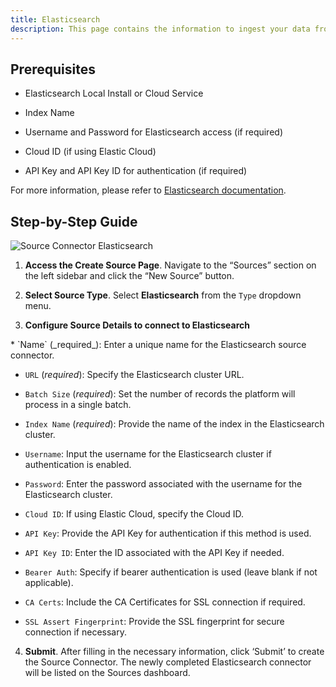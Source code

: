 ```yaml
---
title: Elasticsearch 
description: This page contains the information to ingest your data from Elasticsearch.
---
```


## Prerequisites

*   Elasticsearch Local Install or Cloud Service
    
*   Index Name
    
*   Username and Password for Elasticsearch access (if required)
    
*   Cloud ID (if using Elastic Cloud)
    
*   API Key and API Key ID for authentication (if required)
    

For more information, please refer to [Elasticsearch documentation](https://www.elastic.co/guide/en/elasticsearch/reference/current/index.html).

## Step-by-Step Guide

![Source Connector Elasticsearch](/img/platform/Source-Elasticsearch.png)

1.  **Access the Create Source Page**. Navigate to the “Sources” section on the left sidebar and click the “New Source” button.
    
2.  **Select Source Type**. Select **Elasticsearch** from the `Type` dropdown menu.
    
3.  **Configure Source Details to connect to Elasticsearch**
    
<Note>
*   `Name` (_required_): Enter a unique name for the Elasticsearch source connector.
    
*   `URL` (_required_): Specify the Elasticsearch cluster URL.
    
*   `Batch Size` (_required_): Set the number of records the platform will process in a single batch.
    
*   `Index Name` (_required_): Provide the name of the index in the Elasticsearch cluster.
    
*   `Username`: Input the username for the Elasticsearch cluster if authentication is enabled.
    
*   `Password`: Enter the password associated with the username for the Elasticsearch cluster.
    
*   `Cloud ID`: If using Elastic Cloud, specify the Cloud ID.
    
*   `API Key`: Provide the API Key for authentication if this method is used.
    
*   `API Key ID`: Enter the ID associated with the API Key if needed.
    
*   `Bearer Auth`: Specify if bearer authentication is used (leave blank if not applicable).
    
*   `CA Certs`: Include the CA Certificates for SSL connection if required.
    
*   `SSL Assert Fingerprint`: Provide the SSL fingerprint for secure connection if necessary.
</Note>

4.  **Submit**. After filling in the necessary information, click ‘Submit’ to create the Source Connector. The newly completed Elasticsearch connector will be listed on the Sources dashboard.